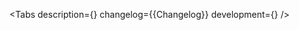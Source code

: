 

<Meta of={Stories} />

<ComponentHeader
    name='FileUploadItem'
    children='Используется для отображения загружаемого файла.'
/>

<Tabs
    description={<Description />}
    changelog={<Markdown>{Changelog}</Markdown>}
    development={<Development />}
/>

